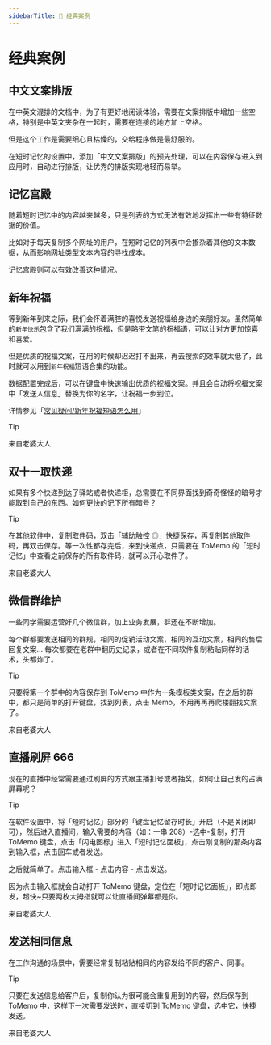```yaml
---
sidebarTitle: 📖 经典案例
---
```


# 经典案例

## 中文文案排版

在中英文混排的文档中，为了有更好地阅读体验，需要在文案排版中增加一些空格，特别是中英文夹杂在一起时，需要在连接的地方加上空格。

但是这个工作是需要细心且枯燥的，交给程序做是最舒服的。

在短时记忆的设置中，添加「中文文案排版」的预先处理，可以在内容保存进入到应用时，自动进行排版，让优秀的排版实现地轻而易举。

## 记忆宫殿

随着短时记忆中的内容越来越多，只是列表的方式无法有效地发挥出一些有特征数据的价值。

比如对于每天复制多个网址的用户，在短时记忆的列表中会掺杂着其他的文本数据，从而影响网址类型文本内容的寻找成本。

记忆宫殿则可以有效改善这种情况。

## 新年祝福

等到新年到来之际，我们会怀着满腔的喜悦发送祝福给身边的亲朋好友。虽然简单的`新年快乐`包含了我们满满的祝福，但是略带文笔的祝福语，可以让对方更加惊喜和喜爱。

但是优质的祝福文案，在用的时候却迟迟打不出来，再去搜索的效率就太低了，此时就可以用到`新年祝福`短语合集的功能。

数据配置完成后，可以在键盘中快速输出优质的祝福文案。并且会自动将祝福文案中「发送人信息」替换为你的名字，让祝福一步到位。

详情参见「[常见疑问/新年祝福短语怎么用](/questions/)」

> [!TIP]
>
> 来自老婆大人

## 双十一取快递

如果有多个快递到达了驿站或者快递柜，总需要在不同界面找到奇奇怪怪的暗号才能取到自己的东西。如何更快的记下所有暗号？

> [!TIP]
>
> 在其他软件中，复制取件码，双击「辅助触控 ◎」快捷保存，再复制其他取件码，再双击保存。等一次性都存完后，来到快递点，只需要在 ToMemo 的「短时记忆」中查看之前保存的所有取件码，就可以开心取件了。
>
> 来自老婆大人

## 微信群维护

一些同学需要运营好几个微信群，加上业务发展，群还在不断增加。

每个群都要发送相同的群规，相同的促销活动文案，相同的互动文案，相同的售后回复文案... 每次都要在老群中翻历史记录，或者在不同软件复制粘贴同样的话术，头都炸了。

> [!TIP]
>
> 只要将第一个群中的内容保存到 ToMemo 中作为一条模板类文案，在之后的群中，都只是简单的打开键盘，找到列表，点击 Memo，不用再再再爬楼翻找文案了。
>
> 来自老婆大人

## 直播刷屏 666

现在的直播中经常需要通过刷屏的方式跟主播扣号或者抽奖，如何让自己发的占满屏幕呢？

> [!TIP]
>
> 在软件设置中，将「短时记忆」部分的「键盘记忆留存时长」开启（不是关闭即可），然后进入直播间，输入需要的内容（如：一串 208）-选中-复制，打开 ToMemo 键盘，点击「闪电图标」进入「短时记忆面板」，点击刚复制的那条内容到输入框，点击回车或者发送。
>
> 之后就简单了。点击输入框 - 点击内容 - 点击发送。
>
> 因为点击输入框就会自动打开 ToMemo 键盘，定位在「短时记忆面板」，即点即发，超快~只要两枚大拇指就可以让直播间弹幕都是你。
>
> 来自老婆大人

## 发送相同信息

在工作沟通的场景中，需要经常复制粘贴相同的内容发给不同的客户、同事。

> [!TIP]
>
> 只要在发送信息给客户后，复制你认为很可能会重复用到的内容，然后保存到 ToMemo 中，这样下一次需要发送时，直接切到 ToMemo 键盘，选中它，快捷发送。
>
> 来自老婆大人
